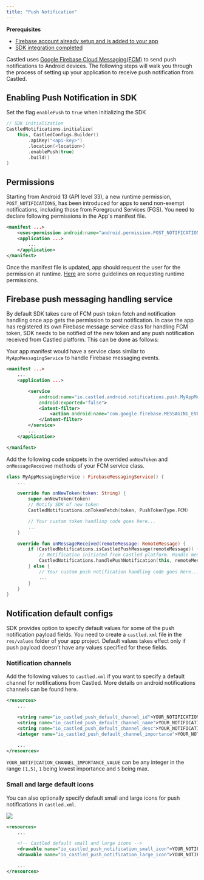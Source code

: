 ```yaml
---
title: "Push Notification"
---
```


<Info>

**Prerequisites**

- [Firebase account already setup and is added to your app](/developer-resources/sdk-integration/android/fcm-setup)
- [SDK integration completed](/developer-resources/sdk-integration/android/getting-started)

</Info>

Castled uses [Google Firebase Cloud Messaging(FCM)](https://firebase.google.com/docs/cloud-messaging) to send push notifications to Android devices. The following steps will walk you through the process of setting up your application
to receive push notification from Castled.

## Enabling Push Notification in SDK

Set the flag `enablePush` to `true` when initializing the SDK

```kotlin
// SDK initialization
CastledNotifications.initialize(
    this, CastledConfigs.Builder()
        .apiKey("<api-key>")
        .location(<location>)
        .enablePush(true)
        .build()
)
```

## Permissions

Starting from Android 13 (API level 33), a new runtime permission, `POST_NOTIFICATIONS`, has been introduced for apps to send non-exempt notifications, including those from Foreground Services (FGS).
You need to declare following permissions in the App's manifest file.

```xml AndroidManifest.xml
<manifest ...>
    <uses-permission android:name="android.permission.POST_NOTIFICATIONS"/>
    <application ...>
        ...
    </application>
</manifest>
```

Once the manifest file is updated, app should request the user for the permission at runtime.
[Here](https://developer.android.com/training/permissions/requesting) are some guidelines on requesting runtime permissions.

## Firebase push messaging handling service

By default SDK takes care of FCM push token fetch and notification handling once app gets the permission to post notification. In case the app has registered its own Firebase message service class for handling FCM token,
SDK needs to be notified of the new token and any push notification received from Castled platform. This can be done as follows:

Your app manifest would have a service class similar to `MyAppMessagingService` to handle Firebase messaging events.

```xml AndroidManifest.xml
<manifest ...>
    ...
    <application ...>

        <service
            android:name="io.castled.android.notifications.push.MyAppMessagingService"
            android:exported="false">
            <intent-filter>
                <action android:name="com.google.firebase.MESSAGING_EVENT" />
            </intent-filter>
        </service>
        ...
    </application>

</manifest>
```

Add the following code snippets in the overrided `onNewToken` and `onMessageReceived` methods of your FCM service class.

```kotlin MyAppMessagingService.kt
class MyAppMessagingService : FirebaseMessagingService() {
    ...

    override fun onNewToken(token: String) {
        super.onNewToken(token)
        // Notify SDK of new token
        CastledNotifications.onTokenFetch(token, PushTokenType.FCM)

        // Your custom token handling code goes here...
        ...
    }

    override fun onMessageReceived(remoteMessage: RemoteMessage) {
        if (CastledNotifications.isCastledPushMessage(remoteMessage)) {
            // Notification initiated from Castled platform. Handle message payload
            CastledNotifications.handlePushNotification(this, remoteMessage.toCastledPushMessage())
        } else {
            // Your custom push notification handling code goes here...
            ...
        }
    }
}
```

## Notification default configs

SDK provides option to specify default values for some of the push notification
payload fields. You need to create a `castled.xml` file in the `res/values`
folder of your app project. Default values takes effect only if push payload doesn't
have any values specified for these fields.

### Notification channels

Add the following values to `castled.xml` if you want to specify a default
channel for notifications from Castled. More details on android notifications
channels can be found here.

```xml castled.xml
<resources>
    ...

    <string name="io_castled_push_default_channel_id">YOUR_NOTIFICATION_CHANNEL_ID</string>
    <string name="io_castled_push_default_channel_name">YOUR_NOTIFICATION_CHANNEL_NAME</string>
    <string name="io_castled_push_default_channel_desc">YOUR_NOTIFICATION_CHANNEL_DESC</string>
    <integer name="io_castled_push_default_channel_importance">YOUR_NOTIFICATION_CHANNEL_IMPORTANCE_VALUE</integer>

    ...
</resources>
```

`YOUR_NOTIFICATION_CHANNEL_IMPORTANCE_VALUE` can be any integer in the range `[1,5]`, `1` being lowest importance and `5` being max.

### Small and large default icons

You can also optionally specify default small and large icons for push notifications in `castled.xml`.

<Frame caption="1. small icon 2. large icon">
  <img src="/images/push-1.png" />
</Frame>

```xml castled.xml
<resources>
    ...

    <!-- Castled default small and large icons -->
    <drawable name="io_castled_push_notification_small_icon">YOUR_NOTIFICATION_SMALL_ICON</drawable>
    <drawable name="io_castled_push_notification_large_icon">YOUR_NOTIFICATION_LARGE_ICON</drawable>

    ...
</resources>
```
